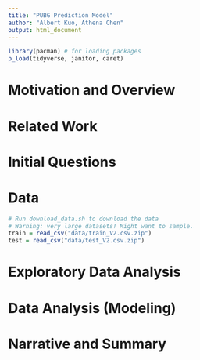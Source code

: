 ```yaml
---
title: "PUBG Prediction Model"
author: "Albert Kuo, Athena Chen"
output: html_document
---
```


```r
library(pacman) # for loading packages
p_load(tidyverse, janitor, caret)
```

# Motivation and Overview

# Related Work

# Initial Questions

# Data

```r
# Run download_data.sh to download the data
# Warning: very large datasets! Might want to sample.
train = read_csv("data/train_V2.csv.zip")
test = read_csv("data/test_V2.csv.zip")
```


# Exploratory Data Analysis

# Data Analysis (Modeling)

# Narrative and Summary
